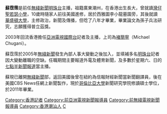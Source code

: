 '''蘇霑霈'''{{BD|1980年|9月11日}}是前任[[無綫新聞|無綫新聞]][[明珠台|明珠台]]主播，祖籍廣東潮州，在香港出生長大，曾就讀[[灣仔|灣仔]][[聖若瑟小學|聖若瑟小學]]，10歲時隨家人前往美國進修，居於西雅圖李小龍墓園旁，其後就讀[[華盛頓大學|華盛頓大學]]，主修政治，新聞及傳播，但唸了八年才畢業，畢業論文為孫子兵法研究，志願獲得普立茲獎。

2003年回流香港擔任[[亞洲電視國際台|亞洲電視國際台]]記者及主播，上司為[[褚簡寧|褚簡寧]]（Michael Chugani）。

蘇霑霈於2005年[[無綫新聞|無綫新聞]]發生內部人事大變動之後加入，並填補多名[[明珠台|明珠台]]記者因大變動離職的空缺。任職期間主要報道外電及體育新聞，及多數於星期六、日的[[七點半新聞報道|七點半新聞報道]]當主播。

蘇現已離開[[無綫新聞|無綫新聞]]部，返回美國後曾在紐約為信報財經新聞當新聞翻譯員，後在美國CBS News任網上新聞製作，現於[[哥倫比亞大學|哥倫比亞大學]]新聞研究學院修讀碩士學位，於2011年畢業。
[[Category:香港記者|Category:香港記者]]
[[Category:前亞洲電視新聞報導員|Category:前亞洲電視新聞報導員]]
[[Category:前無綫電視新聞報導員|Category:前無綫電視新聞報導員]]
[[Category:香港潮汕人|Category:香港潮汕人]]
[[Category:蘇姓|C]]